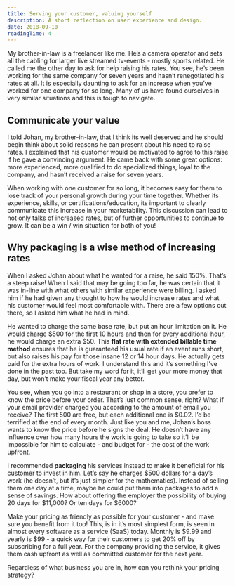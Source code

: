 ```yaml
---
title: Serving your customer, valuing yourself
description: A short reflection on user experience and design.
date: 2018-09-10
readingTime: 4
---
```


My brother-in-law is a freelancer like me. He’s a camera operator and sets all the cabling for larger live streamed tv-events - mostly sports related. He called me the other day to ask for help raising his rates. You see, he’s been working for the same company for seven years and hasn’t renegotiated his rates at all. It is especially daunting to ask for an increase when you’ve worked for one company for so long. Many of us have found ourselves in very similar situations and this is tough to navigate.

## Communicate your value

I told Johan, my brother-in-law, that I think its well deserved and he should begin think about solid reasons he can present about his need to raise rates. I explained that his customer would be motivated to agree to this raise if he gave a convincing argument. He came back with some great options: more experienced, more qualified to do specialized things, loyal to the company, and hasn’t received a raise for seven years.

When working with one customer for so long, it becomes easy for them to lose track of your personal growth during your time together. Whether its experience, skills, or certifications/education, its important to clearly communicate this increase in your marketability. This discussion can lead to not only talks of increased rates, but of further opportunities to continue to grow. It can be a win / win situation for both of you!

## Why packaging is a wise method of increasing rates

When I asked Johan about what he wanted for a raise, he said 150%. That’s a steep raise! When I said that may be going too far, he was certain that it was in-line with what others with similar experience were billing. I asked him if he had given any thought to how he would increase rates and what his customer would feel most comfortable with. There are a few options out there, so I asked him what he had in mind.

He wanted to charge the same base rate, but put an hour limitation on it. He would charge $500 for the first 10 hours and then for every additional hour, he would charge an extra $50. This **flat rate with extended billable time method** ensures that he is guaranteed his usual rate if an event runs short, but also raises his pay for those insane 12 or 14 hour days. He actually gets paid for the extra hours of work. I understand this and it’s something I’ve done in the past too. But take my word for it, it’ll get your more money that day, but won’t make your fiscal year any better.

You see, when you go into a restaurant or shop in a store, you prefer to know the price before your order. That’s just common sense, right? What if your email provider charged you according to the amount of email you receive? The first 500 are free, but each additional one is $0.02. I’d be terrified at the end of every month. Just like you and me, Johan’s boss wants to know the price before he signs the deal. He doesn’t have any influence over how many hours the work is going to take so it’ll be impossible for him to calculate - and budget for - the cost of the work upfront.

I recommended **packaging** his services instead to make it beneficial for his customer to invest in him. Let’s say he charges $500 dollars for a day’s work (he doesn’t, but it’s just simpler for the mathematics). Instead of selling them one day at a time, maybe he could put them into packages to add a sense of savings. How about offering the employer the possibility of buying 20 days for $11,000? Or ten days for $6000?

Make your pricing as friendly as possible for your customer - and make sure you benefit from it too! This, is in it’s most simplest form, is seen in almost every software as a service (SaaS) today. Monthly is $9.99 and yearly is $99 - a quick way for their customers to get 20% off by subscribing for a full year. For the company providing the service, it gives them cash upfront as well as committed customer for the next year.

Regardless of what business you are in, how can you rethink your pricing strategy?